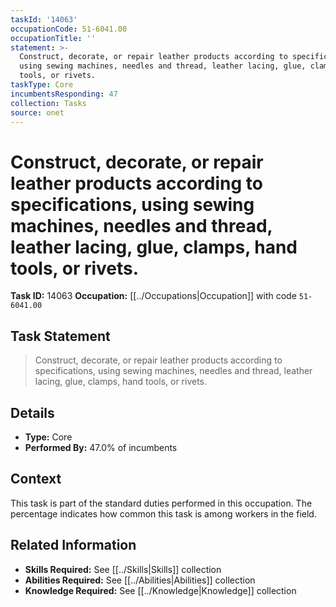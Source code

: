 ```yaml
---
taskId: '14063'
occupationCode: 51-6041.00
occupationTitle: ''
statement: >-
  Construct, decorate, or repair leather products according to specifications,
  using sewing machines, needles and thread, leather lacing, glue, clamps, hand
  tools, or rivets.
taskType: Core
incumbentsResponding: 47
collection: Tasks
source: onet
---
```

# Construct, decorate, or repair leather products according to specifications, using sewing machines, needles and thread, leather lacing, glue, clamps, hand tools, or rivets.

**Task ID:** 14063
**Occupation:** [[../Occupations|Occupation]] with code `51-6041.00`

## Task Statement

> Construct, decorate, or repair leather products according to specifications, using sewing machines, needles and thread, leather lacing, glue, clamps, hand tools, or rivets.

## Details

- **Type:** Core
- **Performed By:** 47.0% of incumbents

## Context

This task is part of the standard duties performed in this occupation. The percentage indicates how common this task is among workers in the field.

## Related Information

- **Skills Required:** See [[../Skills|Skills]] collection
- **Abilities Required:** See [[../Abilities|Abilities]] collection
- **Knowledge Required:** See [[../Knowledge|Knowledge]] collection
